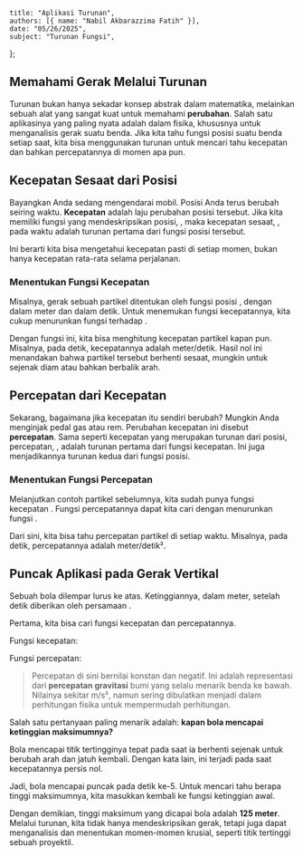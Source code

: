     title: "Aplikasi Turunan",
    authors: [{ name: "Nabil Akbarazzima Fatih" }],
    date: "05/26/2025",
    subject: "Turunan Fungsi",
};

## Memahami Gerak Melalui Turunan

Turunan bukan hanya sekadar konsep abstrak dalam matematika, melainkan sebuah alat yang sangat kuat untuk memahami **perubahan**. Salah satu aplikasinya yang paling nyata adalah dalam fisika, khususnya untuk menganalisis gerak suatu benda. Jika kita tahu fungsi posisi suatu benda setiap saat, kita bisa menggunakan turunan untuk mencari tahu kecepatan dan bahkan percepatannya di momen apa pun.

## Kecepatan Sesaat dari Posisi

Bayangkan Anda sedang mengendarai mobil. Posisi Anda terus berubah seiring waktu. **Kecepatan** adalah laju perubahan posisi tersebut. Jika kita memiliki fungsi yang mendeskripsikan posisi, <InlineMath math="s(t)" />, maka kecepatan sesaat, <InlineMath math="v(t)" />, pada waktu <InlineMath math="t" /> adalah turunan pertama dari fungsi posisi tersebut.

<BlockMath math="v(t) = s'(t) = \frac{ds}{dt}" />

Ini berarti kita bisa mengetahui kecepatan pasti di setiap momen, bukan hanya kecepatan rata-rata selama perjalanan.

### Menentukan Fungsi Kecepatan

Misalnya, gerak sebuah partikel ditentukan oleh fungsi posisi <InlineMath math="s(t) = t^3 - 6t^2 + 9t" />, dengan <InlineMath math="s" /> dalam meter dan <InlineMath math="t" /> dalam detik. Untuk menemukan fungsi kecepatannya, kita cukup menurunkan fungsi <InlineMath math="s(t)" /> terhadap <InlineMath math="t" />.

<div className="flex flex-col gap-4">
  <BlockMath math="v(t) = \frac{d}{dt}(t^3 - 6t^2 + 9t)" />
  <BlockMath math="v(t) = 3t^2 - 12t + 9" />
</div>

Dengan fungsi ini, kita bisa menghitung kecepatan partikel kapan pun. Misalnya, pada <InlineMath math="t = 1" /> detik, kecepatannya adalah <InlineMath math="v(1) = 3(1)^2 - 12(1) + 9 = 0" /> meter/detik. Hasil nol ini menandakan bahwa partikel tersebut berhenti sesaat, mungkin untuk sejenak diam atau bahkan berbalik arah.

## Percepatan dari Kecepatan

Sekarang, bagaimana jika kecepatan itu sendiri berubah? Mungkin Anda menginjak pedal gas atau rem. Perubahan kecepatan ini disebut **percepatan**. Sama seperti kecepatan yang merupakan turunan dari posisi, percepatan, <InlineMath math="a(t)" />, adalah turunan pertama dari fungsi kecepatan. Ini juga menjadikannya turunan kedua dari fungsi posisi.

<BlockMath math="a(t) = v'(t) = s''(t) = \frac{dv}{dt} = \frac{d^2s}{dt^2}" />

### Menentukan Fungsi Percepatan

Melanjutkan contoh partikel sebelumnya, kita sudah punya fungsi kecepatan <InlineMath math="v(t) = 3t^2 - 12t + 9" />. Fungsi percepatannya dapat kita cari dengan menurunkan fungsi <InlineMath math="v(t)" />.

<div className="flex flex-col gap-4">
  <BlockMath math="a(t) = \frac{d}{dt}(3t^2 - 12t + 9)" />
  <BlockMath math="a(t) = 6t - 12" />
</div>

Dari sini, kita bisa tahu percepatan partikel di setiap waktu. Misalnya, pada <InlineMath math="t = 3" /> detik, percepatannya adalah <InlineMath math="a(3) = 6(3) - 12 = 6" /> meter/detik².

## Puncak Aplikasi pada Gerak Vertikal

Sebuah bola dilempar lurus ke atas. Ketinggiannya, <InlineMath math="h(t)" /> dalam meter, setelah <InlineMath math="t" /> detik diberikan oleh persamaan <InlineMath math="h(t) = 50t - 5t^2" />.

Pertama, kita bisa cari fungsi kecepatan dan percepatannya.

Fungsi kecepatan:

<BlockMath math="v(t) = h'(t) = 50 - 10t" />

Fungsi percepatan:

<BlockMath math="a(t) = v'(t) = -10" />

> Percepatan di sini bernilai konstan dan negatif. Ini adalah representasi dari **percepatan gravitasi** bumi yang selalu menarik benda ke bawah. Nilainya sekitar <InlineMath math="-9.8" /> m/s², namun sering dibulatkan menjadi <InlineMath math="-10" /> dalam perhitungan fisika untuk mempermudah perhitungan.

Salah satu pertanyaan paling menarik adalah: **kapan bola mencapai ketinggian maksimumnya?**

Bola mencapai titik tertingginya tepat pada saat ia berhenti sejenak untuk berubah arah dan jatuh kembali. Dengan kata lain, ini terjadi pada saat kecepatannya persis nol.

<div className="flex flex-col gap-4">
    <BlockMath math="v(t) = 0" />
    <BlockMath math="50 - 10t = 0" />
    <BlockMath math="10t = 50" />
    <BlockMath math="t = 5" />
</div>

Jadi, bola mencapai puncak pada detik ke-5. Untuk mencari tahu berapa tinggi maksimumnya, kita masukkan <InlineMath math="t=5" /> kembali ke fungsi ketinggian awal.

<BlockMath math="h(5) = 50(5) - 5(5)^2 = 250 - 125 = 125" />

Dengan demikian, tinggi maksimum yang dicapai bola adalah **125 meter**. Melalui turunan, kita tidak hanya mendeskripsikan gerak, tetapi juga dapat menganalisis dan menentukan momen-momen krusial, seperti titik tertinggi sebuah proyektil.